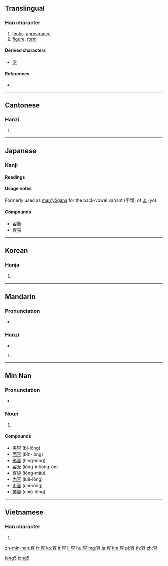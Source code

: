 ==Translingual==

===Han character===
{{Han char|rn=40|rad=宀|as=07|sn=10|four=3060<sub>8</sub>|canj=十金人口 (JCOR)|ids=⿱[[宀]][[谷]]}}

# [[looks]], [[appearance]]
# [[figure]], [[form]]

====Derived characters====
* [[溶]]

====References====
* {{Han ref|kx=0287.030|dkj=07172|dj=0567.030|hdz=20933.170|uh=5BB9|ud=23481|bh=AE65|bd=44645}}

----

==Cantonese==

===Hanzi===
{{yue-hanzi|jyut=[[jung4]]|y=yung4}}

# {{defn|lang=yue|sort=宀07}}

----

==Japanese==

===Kanji===
{{ja-kanji|grade=5|rs=宀07}}

====Readings====
{{ja-readings
|goon=[[ゆう]] (yū)
|kanon=[[よう]] (yō)
|kun=[[いれる]] (ireru), [[ゆるす]] (yurusu), [[かたち]] (katachi)
|nanori=[[かた]] (kata), [[ひろ]] (hiro), [[まさ]] (masa)
}}

====Usage notes====
Formerly used as [[man'yōgana]] for the back-vowel variant (甲類) of [[よ]] (yo).

====Compounds====
* [[容量]]
* [[容易]]

----

==Korean==

===Hanja===
{{ko-hanja|hangeul=용|rv=yong|mr=yong}}

# {{defn|lang=ko|sort=宀07}}

----

==Mandarin==

===Pronunciation===
* {{audio|Zh-róng.ogg|Audio|lang=cmn}}

===Hanzi===
{{cmn-hanzi|pin=[[róng]] ([[rong2]])|wg=jung<sup>2</sup>}}

* {{defn|lang=cmn|sort=宀07}}

# {{defn|cmn}}

----

==Min Nan==

===Pronunciation===
* {{IPA|[ɪoŋ]|lang=nan}}

===Noun===
{{nan-noun|ts|poj=[[iông]] (iong<sup>5</sup>)|pojt=iong5|rs=iong5}}

# {{defn|nan}}

====Compounds====
* [[美容]] (bí-iông)
* [[面容]] (bīn-iông)
* [[形容]] (hîng-iông)
* [[容允]] (iông-ín/iông-ún)
* [[容貌]] (iông-māu)
* [[內容]] (luē-iông)
* [[市容]] (chī-iông)
* [[笑容]] (chiò-iông)

[[Category:Min Nan literary terms in simplified script|iong5]]
[[Category:Min Nan literary terms in traditional script|iong5]]

----

==Vietnamese==

===Han character===
{{vi-hantu|[[dung]], [[dong]], [[doòng]], [[gióng]], [[giông]], [[ròng]], [[rông]], [[rung]]|rs=宀07}}

# {{defn|lang=vi|sort=宀07}}

[[zh-min-nan:容]]
[[fr:容]]
[[ko:容]]
[[it:容]]
[[li:容]]
[[hu:容]]
[[mg:容]]
[[ja:容]]
[[km:容]]
[[pl:容]]
[[th:容]]
[[zh:容]]